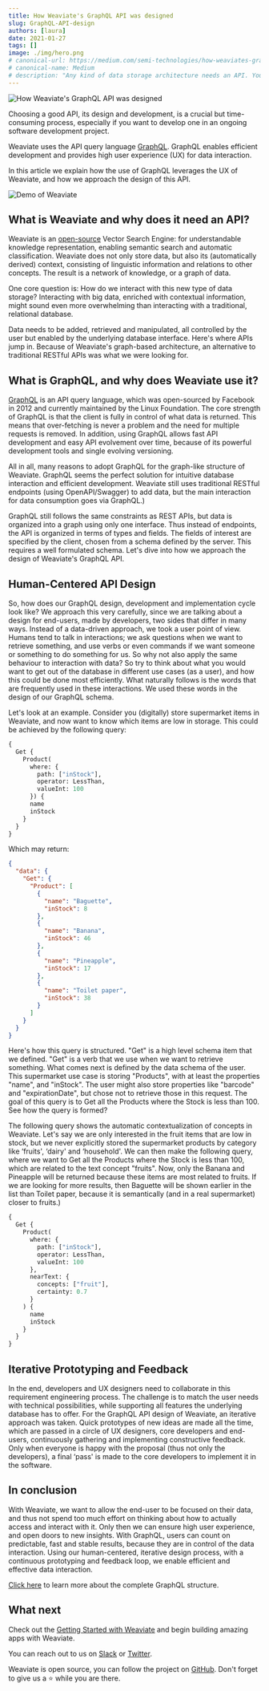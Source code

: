 ```yaml
---
title: How Weaviate's GraphQL API was designed
slug: GraphQL-API-design
authors: [laura] 
date: 2021-01-27
tags: []
image: ./img/hero.png
# canonical-url: https://medium.com/semi-technologies/how-weaviates-graphql-api-was-designed-b38885aa9cee
# canonical-name: Medium
# description: "Any kind of data storage architecture needs an API. You want your users, and their applications, to access and interact with their data. And no matter how complicated the database architecture itself is, you want this interaction to happen as intuitively as possible."
---
```

![How Weaviate's GraphQL API was designed](./img/hero.png)

Choosing a good API, its design and development, is a crucial but time-consuming process, especially if you want to develop one in an ongoing software development project.

<!-- truncate -->

Weaviate uses the API query language [GraphQL](https://graphql.org/). GraphQL enables efficient development and provides high user experience (UX) for data interaction.

In this article we explain how the use of GraphQL leverages the UX of Weaviate, and how we approach the design of this API.

![Demo of Weaviate](./img/weaviate-demo.gif?i=8)

## What is Weaviate and why does it need an API?
Weaviate is an [open-source](https://github.com/semi-technologies/weaviate) Vector Search Engine: for understandable knowledge representation, enabling semantic search and automatic classification. Weaviate does not only store data, but also its (automatically derived) context, consisting of linguistic information and relations to other concepts. The result is a network of knowledge, or a graph of data.

One core question is: How do we interact with this new type of data storage? Interacting with big data, enriched with contextual information, might sound even more overwhelming than interacting with a traditional, relational database.

Data needs to be added, retrieved and manipulated, all controlled by the user but enabled by the underlying database interface. Here's where APIs jump in. Because of Weaviate's graph-based architecture, an alternative to traditional RESTful APIs was what we were looking for.

## What is GraphQL, and why does Weaviate use it?
[GraphQL](https://graphql.org/) is an API query language, which was open-sourced by Facebook in 2012 and currently maintained by the Linux Foundation. The core strength of GraphQL is that the client is fully in control of what data is returned. This means that over-fetching is never a problem and the need for multiple requests is removed. In addition, using GraphQL allows fast API development and easy API evolvement over time, because of its powerful development tools and single evolving versioning.

All in all, many reasons to adopt GraphQL for the graph-like structure of Weaviate. GraphQL seems the perfect solution for intuitive database interaction and efficient development. Weaviate still uses traditional RESTful endpoints (using OpenAPI/Swagger) to add data, but the main interaction for data consumption goes via GraphQL.)

GraphQL still follows the same constraints as REST APIs, but data is organized into a graph using only one interface. Thus instead of endpoints, the API is organized in terms of types and fields. The fields of interest are specified by the client, chosen from a schema defined by the server. This requires a well formulated schema. Let's dive into how we approach the design of Weaviate's GraphQL API.

## Human-Centered API Design
So, how does our GraphQL design, development and implementation cycle look like? We approach this very carefully, since we are talking about a design for end-users, made by developers, two sides that differ in many ways. Instead of a data-driven approach, we took a user point of view. Humans tend to talk in interactions; we ask questions when we want to retrieve something, and use verbs or even commands if we want someone or something to do something for us. So why not also apply the same behaviour to interaction with data? So try to think about what you would want to get out of the database in different use cases (as a user), and how this could be done most efficiently. What naturally follows is the words that are frequently used in these interactions. We used these words in the design of our GraphQL schema.

Let's look at an example. Consider you (digitally) store supermarket items in Weaviate, and now want to know which items are low in storage. This could be achieved by the following query:

```graphql
{
  Get {
    Product(
      where: {
        path: ["inStock"], 
        operator: LessThan, 
        valueInt: 100
      }) {
      name
      inStock
    }
  }
}
```

Which may return:

```json
{
  "data": {
    "Get": {
      "Product": [
        {
          "name": "Baguette",
          "inStock": 8
        },
        {
          "name": "Banana",
          "inStock": 46
        },
        {
          "name": "Pineapple",
          "inStock": 17
        },
        {
          "name": "Toilet paper",
          "inStock": 38
        }
      ]
    }
  }
}
```

Here's how this query is structured. "Get" is a high level schema item that we defined. "Get" is a verb that we use when we want to retrieve something. What comes next is defined by the data schema of the user. This supermarket use case is storing "Products", with at least the properties "name", and "inStock". The user might also store properties like "barcode" and "expirationDate", but chose not to retrieve those in this request. The goal of this query is to Get all the Products where the Stock is less than 100. See how the query is formed?

The following query shows the automatic contextualization of concepts in Weaviate. Let's say we are only interested in the fruit items that are low in stock, but we never explicitly stored the supermarket products by category like ‘fruits', ‘dairy' and ‘household'. We can then make the following query, where we want to Get all the Products where the Stock is less than 100, which are related to the text concept "fruits". Now, only the Banana and Pineapple will be returned because these items are most related to fruits. If we are looking for more results, then Baguette will be shown earlier in the list than Toilet paper, because it is semantically (and in a real supermarket) closer to fruits.)

```graphql
{
  Get {
    Product(
      where: {
        path: ["inStock"], 
        operator: LessThan, 
        valueInt: 100
      },
      nearText: {
        concepts: ["fruit"],
        certainty: 0.7
      }
    ) {
      name
      inStock
    }
  }
}
```

## Iterative Prototyping and Feedback
In the end, developers and UX designers need to collaborate in this requirement engineering process. The challenge is to match the user needs with technical possibilities, while supporting all features the underlying database has to offer. For the GraphQL API design of Weaviate, an iterative approach was taken. Quick prototypes of new ideas are made all the time, which are passed in a circle of UX designers, core developers and end-users, continuously gathering and implementing constructive feedback. Only when everyone is happy with the proposal (thus not only the developers), a final ‘pass' is made to the core developers to implement it in the software.

## In conclusion
With Weaviate, we want to allow the end-user to be focused on their data, and thus not spend too much effort on thinking about how to actually access and interact with it. Only then we can ensure high user experience, and open doors to new insights. With GraphQL, users can count on predictable, fast and stable results, because they are in control of the data interaction. Using our human-centered, iterative design process, with a continuous prototyping and feedback loop, we enable efficient and effective data interaction.

[Click here](/developers/weaviate/api/graphql) to learn more about the complete GraphQL structure.

## What next
Check out the [Getting Started with Weaviate](/developers/weaviate/quickstart) and begin building amazing apps with Weaviate.

You can reach out to us on [Slack](https://join.slack.com/t/weaviate/shared_invite/zt-goaoifjr-o8FuVz9b1HLzhlUfyfddhw) or [Twitter](https://twitter.com/weaviate_io).

Weaviate is open source, you can follow the project on [GitHub](https://github.com/semi-technologies/weaviate). Don't forget to give us a ⭐️ while you are there.